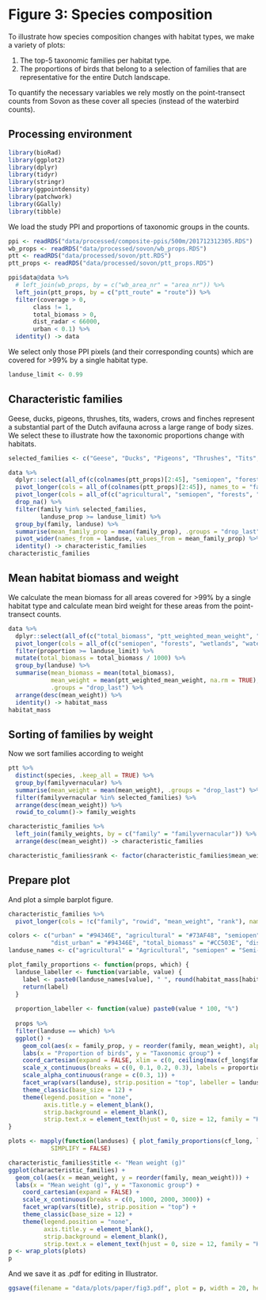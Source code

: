# Figure 3: Species composition

To illustrate how species composition changes with habitat types, we make a variety of plots:

1. The top-5 taxonomic families per habitat type.
1. The proportions of birds that belong to a selection of families that are representative for the entire Dutch landscape.

To quantify the necessary variables we rely mostly on the point-transect counts from Sovon as these cover all species (instead of the waterbird counts).

## Processing environment

```r
library(bioRad)
library(ggplot2)
library(dplyr)
library(tidyr)
library(stringr)
library(ggpointdensity)
library(patchwork)
library(GGally)
library(tibble)
```

We load the study PPI and proportions of taxonomic groups in the counts.

```r
ppi <- readRDS("data/processed/composite-ppis/500m/201712312305.RDS")
wb_props <- readRDS("data/processed/sovon/wb_props.RDS")
ptt <- readRDS("data/processed/sovon/ptt.RDS")
ptt_props <- readRDS("data/processed/sovon/ptt_props.RDS")

ppi$data@data %>%
  # left_join(wb_props, by = c("wb_area_nr" = "area_nr")) %>%
  left_join(ptt_props, by = c("ptt_route" = "route")) %>%
  filter(coverage > 0,
       class != 1,
       total_biomass > 0,
       dist_radar < 66000,
       urban < 0.1) %>%
  identity() -> data
```

We select only those PPI pixels (and their corresponding counts) which are covered for >99% by a single habitat type.

```r
landuse_limit <- 0.99
```

## Characteristic families

Geese, ducks, pigeons, thrushes, tits, waders, crows and finches represent a substantial part of the Dutch avifauna across a large range of body sizes. We select these to illustrate how the taxonomic proportions change with habitats.

```r
selected_families <- c("Geese", "Ducks", "Pigeons", "Thrushes", "Tits", "Waders", "Crows", "Finches")

data %>%
  dplyr::select(all_of(c(colnames(ptt_props)[2:45], "semiopen", "forests", "wetlands", "waterbodies", "agricultural"))) %>%
  pivot_longer(cols = all_of(colnames(ptt_props)[2:45]), names_to = "family", values_to = "family_prop") %>%
  pivot_longer(cols = all_of(c("agricultural", "semiopen", "forests", "wetlands", "waterbodies")), names_to = "landuse", values_to = "landuse_prop") %>%
  drop_na() %>%
  filter(family %in% selected_families,
         landuse_prop >= landuse_limit) %>%
  group_by(family, landuse) %>%
  summarise(mean_family_prop = mean(family_prop), .groups = "drop_last") %>%
  pivot_wider(names_from = landuse, values_from = mean_family_prop) %>%
  identity() -> characteristic_families
characteristic_families
```

## Mean habitat biomass and weight

We calculate the mean biomass for all areas covered for >99% by a single habitat type and calculate mean bird weight for these areas from the point-transect counts.

```r
data %>%
  dplyr::select(all_of(c("total_biomass", "ptt_weighted_mean_weight", "semiopen", "forests", "wetlands", "waterbodies", "agricultural"))) %>%
  pivot_longer(cols = all_of(c("semiopen", "forests", "wetlands", "waterbodies", "agricultural")), names_to = "landuse", values_to = "proportion") %>%
  filter(proportion >= landuse_limit) %>%
  mutate(total_biomass = total_biomass / 1000) %>%
  group_by(landuse) %>%
  summarise(mean_biomass = mean(total_biomass),
            mean_weight = mean(ptt_weighted_mean_weight, na.rm = TRUE),
            .groups = "drop_last") %>%
  arrange(desc(mean_weight)) %>%
  identity() -> habitat_mass
habitat_mass
```

## Sorting of families by weight

Now we sort families according to weight

```r
ptt %>%
  distinct(species, .keep_all = TRUE) %>%
  group_by(familyvernacular) %>%
  summarise(mean_weight = mean(mean_weight), .groups = "drop_last") %>%
  filter(familyvernacular %in% selected_families) %>%
  arrange(desc(mean_weight)) %>%
  rowid_to_column()-> family_weights

characteristic_families %>%
  left_join(family_weights, by = c("family" = "familyvernacular")) %>%
  arrange(desc(mean_weight)) -> characteristic_families

characteristic_families$rank <- factor(characteristic_families$mean_weight, ordered = TRUE, levels = characteristic_families$mean_weight)
```

## Prepare plot

And plot a simple barplot figure.

```r
characteristic_families %>%
  pivot_longer(cols = !c("family", "rowid", "mean_weight", "rank"), names_to = "landuse", values_to = "family_prop") -> cf_long

colors <- c("urban" = "#94346E", "agricultural" = "#73AF48", "semiopen" = "#EDAD08", "forests" = "#0F8554", "wetlands" = "#38A6A5", "waterbodies" = "#1D6996",
            "dist_urban" = "#94346E", "total_biomass" = "#CC503E", "dist_radar" = "#666666")
landuse_names <- c("agricultural" = "Agricultural", "semiopen" = "Semi-open", "forests" = "Forests", "wetlands" = "Wetlands", "waterbodies" = "Water bodies")

plot_family_proportions <- function(props, which) {
  landuse_labeller <- function(variable, value) {
    label <- paste0(landuse_names[value], " ", round(habitat_mass[habitat_mass$landuse == which, ]$mean_weight, digits = 0), "g")
    return(label)
  }
  
  proportion_labeller <- function(value) paste0(value * 100, "%")
  
  props %>%
  filter(landuse == which) %>%
  ggplot() +
    geom_col(aes(x = family_prop, y = reorder(family, mean_weight), alpha = family_prop), fill = colors[which]) +
    labs(x = "Proportion of birds", y = "Taxonomic group") +
    coord_cartesian(expand = FALSE, xlim = c(0, ceiling(max(cf_long$family_prop) * 100) / 100)) +
    scale_x_continuous(breaks = c(0, 0.1, 0.2, 0.3), labels = proportion_labeller) +
    scale_alpha_continuous(range = c(0.3, 1)) +
    facet_wrap(vars(landuse), strip.position = "top", labeller = landuse_labeller) +
    theme_classic(base_size = 12) +
    theme(legend.position = "none",
          axis.title.y = element_blank(),
          strip.background = element_blank(),
          strip.text.x = element_text(hjust = 0, size = 12, family = "Helvetica", face = "bold"))
}

plots <- mapply(function(landuses) { plot_family_proportions(cf_long, landuses) }, landuses = habitat_mass$landuse,
            SIMPLIFY = FALSE)

characteristic_families$title <- "Mean weight (g)"
ggplot(characteristic_families) +
  geom_col(aes(x = mean_weight, y = reorder(family, mean_weight))) +
  labs(x = "Mean weight (g)", y = "Taxonomic group") +
    coord_cartesian(expand = FALSE) +
    scale_x_continuous(breaks = c(0, 1000, 2000, 3000)) +
    facet_wrap(vars(title), strip.position = "top") +
    theme_classic(base_size = 12) +
    theme(legend.position = "none",
          axis.title.y = element_blank(),
          strip.background = element_blank(),
          strip.text.x = element_text(hjust = 0, size = 12, family = "Helvetica", face = "bold")) -> plots[[6]]
p <- wrap_plots(plots)
p
```

And we save it as .pdf for editing in Illustrator.

```r
ggsave(filename = "data/plots/paper/fig3.pdf", plot = p, width = 20, height = 14, dpi = 300, units = "cm")
```
